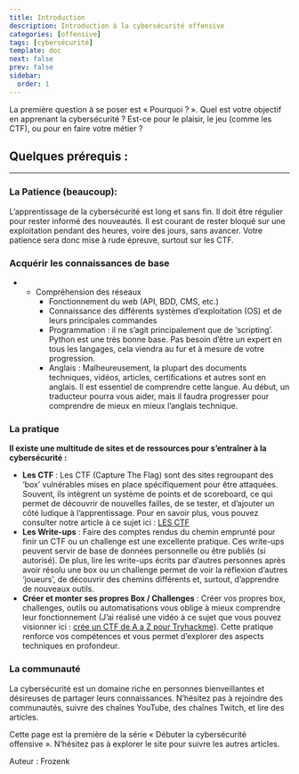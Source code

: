 ```yaml
---
title: Introduction
description: Introduction à la cybersécurité offensive
categories: [offensive]
tags: [cybersécurité]
template: doc
next: false
prev: false
sidebar:
  order: 1
---
```


La première question à se poser est « Pourquoi ? ». Quel est votre objectif en apprenant la cybersécurité ? Est-ce pour le plaisir, le jeu (comme les CTF), ou pour en faire votre métier ?

## **Quelques prérequis :**

---

### La Patience (beaucoup):

L’apprentissage de la cybersécurité est long et sans fin. Il doit être régulier pour rester informé des nouveautés. Il est courant de rester bloqué sur une exploitation pendant des heures, voire des jours, sans avancer. Votre patience sera donc mise à rude épreuve, surtout sur les CTF.

### Acquérir les connaissances de base

- - Compréhension des réseaux
    - Fonctionnement du web (API, BDD, CMS, etc.)
    - Connaissance des différents systèmes d’exploitation (OS) et de leurs principales commandes
    - Programmation : il ne s’agit principalement que de ‘scripting’. Python est une très bonne base. Pas besoin d’être un expert en tous les langages, cela viendra au fur et à mesure de votre progression.
    - Anglais : Malheureusement, la plupart des documents techniques, vidéos, articles, certifications et autres sont en anglais. Il est essentiel de comprendre cette langue. Au début, un traducteur pourra vous aider, mais il faudra progresser pour comprendre de mieux en mieux l’anglais technique.

### La pratique

**Il existe une multitude de sites et de ressources pour s’entraîner à la cybersécurité :**

- **Les CTF** : Les CTF (Capture The Flag) sont des sites regroupant des ‘box’ vulnérables mises en place spécifiquement pour être attaquées. Souvent, ils intègrent un système de points et de scoreboard, ce qui permet de découvrir de nouvelles failles, de se tester, et d’ajouter un côté ludique à l’apprentissage. Pour en savoir plus, vous pouvez consulter notre article à ce sujet ici : [LES CTF](https://hacking-france.fr/cybersecurity/offensive/ctf/)
- **Les Write-ups** : Faire des comptes rendus du chemin emprunté pour finir un CTF ou un challenge est une excellente pratique. Ces write-ups peuvent servir de base de données personnelle ou être publiés (si autorisé). De plus, lire les write-ups écrits par d’autres personnes après avoir résolu une box ou un challenge permet de voir la réflexion d’autres ‘joueurs’, de découvrir des chemins différents et, surtout, d’apprendre de nouveaux outils.
- **Créer et monter ses propres Box / Challenges** : Créer vos propres box, challenges, outils ou automatisations vous oblige à mieux comprendre leur fonctionnement (J’ai réalisé une vidéo à ce sujet que vous pouvez visionner ici : [crée un CTF de A a Z pour Tryhackme](https://youtu.be/fmZPzpg87EU?si=CYOpmEmXcswsEJUn)). Cette pratique renforce vos compétences et vous permet d’explorer des aspects techniques en profondeur.

### La communauté 

La cybersécurité est un domaine riche en personnes bienveillantes et désireuses de partager leurs connaissances. N’hésitez pas à rejoindre des communautés, suivre des chaînes YouTube, des chaînes Twitch, et lire des articles.

Cette page est la première de la série « Débuter la cybersécurité offensive ». N’hésitez pas à explorer le site pour suivre les autres articles.

Auteur : Frozenk